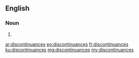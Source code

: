 ==English==

===Noun===
{{head|en|noun plural form}}

# {{plural of|discontinuance|lang=en}}

[[ar:discontinuances]]
[[eo:discontinuances]]
[[fr:discontinuances]]
[[ku:discontinuances]]
[[mg:discontinuances]]
[[my:discontinuances]]